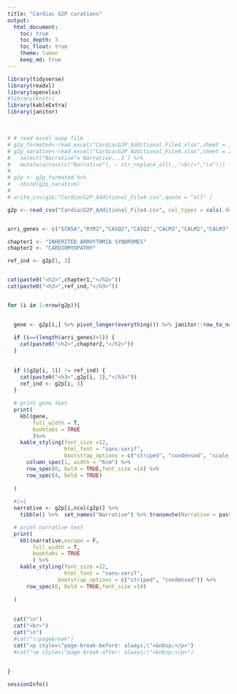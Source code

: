 ```yaml
---
title: "Cardiac G2P curations"
output:
  html_document:
    toc: true
    toc_depth: 3
    toc_float: true
    theme: lumen
    keep_md: true
---
```


```r
library(tidyverse)
library(readxl)
library(openxlsx)
#library(knitr)
library(kableExtra)
library(janitor)
```


<style type="text/css">

h1.title {
  font-size: 50px;
}

</style>

<p style=\"page-break-before: always;\">&nbsp;</p>

```r

# # read excel supp file
# g2p_formated<-read_excel("CardiacG2P_Additional_File4.xlsx",sheet = 1,col_types = "text") 
# g2p_narative<-read_excel("CardiacG2P_Additional_File4.xlsx",sheet = 2,col_types = "text") %>%
#   select("Narrative"=`Narrative...3`) %>%
#   mutate(across(c("Narrative"), ~ str_replace_all(.,"<br/>","\n")))
# 
# g2p <- g2p_formated %>%
#   cbind(g2p_narative)
# 
# write_csv(g2p,"CardiacG2P_Additional_File4.csv",quote = "all" )

```

```r

g2p <- read_csv("CardiacG2P_Additional_File4.csv", col_types = cols(.default = col_character()))


arri_genes <- c("SCN5A","RYR2","CASQ2","CASQ2","CALM1","CALM2","CALM3","TECRL","TRDN","KCNQ1","KCNH2","SCN5A","CALM1","CALM2","CALM3","TRDN","KCNQ1","KCNE1","KCNJ2","CACNA1C","KCNH2","KCNQ1","SLC4A3","KCNJ2","SLC22A5")

chapter1 <- "INHERITED ARRHYTHMIA SYNDROMES"
chapter2 <- "CARDIOMYOPATHY"


```


```r

ref_ind <- g2p[1, 3]


cat(paste0("<h2>",chapter1,"</h2>"))
cat(paste0("<h3>",ref_ind,"</h3>"))


for (i in 1:nrow(g2p)){
  

  gene <- g2p[i,] %>% pivot_longer(everything()) %>% janitor::row_to_names(1) %>% tibble() %>% slice_head(n=-1)
  
  if (i==(length(arri_genes)+1)) {
    cat(paste0("<h2>",chapter2,"</h2>"))
  }
  
  
  if ((g2p[i, 3]) != ref_ind) {
    cat(paste0("<h3>",g2p[i, 3],"</h3>"))
    ref_ind <- g2p[i, 3]
  }
      
  # print gene text
  print(
    kbl(gene, 
        full_width = T,
        booktabs = TRUE
        )%>%
    kable_styling(font_size =12,
                  html_font = "sans-serif",
                  bootstrap_options = c("striped", "condensed", "scale_down"))%>% 
      column_spec(1, width = "6cm") %>% 
      row_spec(0, bold = TRUE,font_size =14) %>% 
      row_spec(4, bold = TRUE)
  
  )
  
  #i=1
  narrative <- g2p[i,ncol(g2p)] %>% 
    tibble() %>%  set_names("Narrative") %>% transmute(Narrative = paste0("<br /> \n\n",Narrative))

  # print narrative text
  print(
    kbl(narrative,escape = F,
        full_width = T,
        booktabs = TRUE
        ) %>%
    kable_styling(font_size =12,
                  html_font = "sans-serif",
                bootstrap_options = c("striped", "condensed")) %>% 
      row_spec(0, bold = TRUE,font_size =14)
  
  )
  
  
  cat("\n")
  cat("<br>")
  cat("\n")
  #cat("\\pagebreak")
  cat("<p style=\"page-break-before: always;\">&nbsp;</p>")
  #cat("<p style=\"page-break-after: always;\">&nbsp;</p>")
  
   
}
```

```r

sessionInfo()

```

